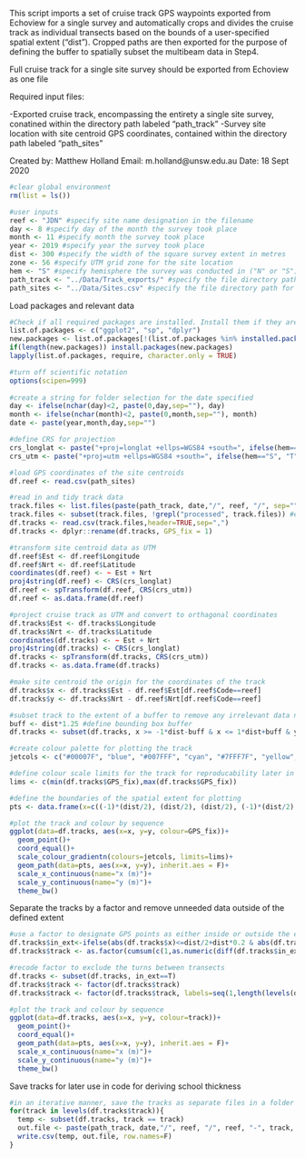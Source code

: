 This script imports a set of cruise track GPS waypoints exported from Echoview for a single survey and automatically crops and divides the cruise track as individual transects based on the bounds of a user-specified spatial extent ("dist"). Cropped paths are then exported for the purpose of defining the buffer to spatially subset the multibeam data in Step4.

Full cruise track for a single site survey should be exported from Echoview as one file

Required input files:

-Exported cruise track, encompassing the entirety a single site survey, conatined within the directory path labeled "path_track"
-Survey site location with site centroid GPS coordinates, contained within the directory path labeled "path_sites"

Created by: Matthew Holland
Email: m.holland@unsw.edu.au
Date: 18 Sept 2020
```r
#clear global environment
rm(list = ls())

#user inputs
reef <- "JDN" #specify site name designation in the filename
day <- 8 #specify day of the month the survey took place
month <- 11 #specify month the survey took place
year <- 2019 #specify year the survey took place
dist <- 300 #specify the width of the square survey extent in metres
zone <- 56 #specify UTM grid zone for the site location
hem <- "S" #specify hemisphere the survey was conducted in ("N" or "S")
path_track <- "../Data/Track_exports/" #specify the file directory path for the cruise track GPS waypoints
path_sites <- "../Data/Sites.csv" #specify the file directory path for the site coordinates
```
Load packages and relevant data
```r
#Check if all required packages are installed. Install them if they are not present. Then load required packages
list.of.packages <- c("ggplot2", "sp", "dplyr")
new.packages <- list.of.packages[!(list.of.packages %in% installed.packages()[,"Package"])]
if(length(new.packages)) install.packages(new.packages)
lapply(list.of.packages, require, character.only = TRUE)

#turn off scientific notation
options(scipen=999)
 
#create a string for folder selection for the date specified
day <- ifelse(nchar(day)<2, paste(0,day,sep=""), day)
month <- ifelse(nchar(month)<2, paste(0,month,sep=""), month)
date <- paste(year,month,day,sep="")

#define CRS for projection
crs_longlat <- paste("+proj=longlat +ellps=WGS84 +south=", ifelse(hem=="S", "T", "F"), " +datum=WGS84", sep="")
crs_utm <- paste("+proj=utm +ellps=WGS84 +south=", ifelse(hem=="S", "T", "F"), " +datum=WGS84", " +zone=", zone, sep="")

#load GPS coordinates of the site centroids
df.reef <- read.csv(path_sites)

#read in and tidy track data
track.files <- list.files(paste(path_track, date,"/", reef, "/", sep=""), full.names = T)
track.files <- subset(track.files, !grepl("processed", track.files)) #exclude the output files if this track has already been processed
df.tracks <- read.csv(track.files,header=TRUE,sep=",")
df.tracks <- dplyr::rename(df.tracks, GPS_fix = 1)

#transform site centroid data as UTM
df.reef$Est <- df.reef$Longitude
df.reef$Nrt <- df.reef$Latitude
coordinates(df.reef) <- ~ Est + Nrt
proj4string(df.reef) <- CRS(crs_longlat)
df.reef <- spTransform(df.reef, CRS(crs_utm))
df.reef <- as.data.frame(df.reef)

#project cruise track as UTM and convert to orthagonal coordinates
df.tracks$Est <- df.tracks$Longitude
df.tracks$Nrt <- df.tracks$Latitude
coordinates(df.tracks) <- ~ Est + Nrt
proj4string(df.tracks) <- CRS(crs_longlat)
df.tracks <- spTransform(df.tracks, CRS(crs_utm))
df.tracks <- as.data.frame(df.tracks)

#make site centroid the origin for the coordinates of the track
df.tracks$x <- df.tracks$Est - df.reef$Est[df.reef$Code==reef]
df.tracks$y <- df.tracks$Nrt - df.reef$Nrt[df.reef$Code==reef]

#subset track to the extent of a buffer to remove any irrelevant data not associated with the site survey
buff <- dist*1.25 #define bounding box buffer
df.tracks <- subset(df.tracks, x >= -1*dist-buff & x <= 1*dist+buff & y >= -1*dist-buff & y <= 1*dist+buff)

#create colour palette for plotting the track
jetcols <- c("#00007F", "blue", "#007FFF", "cyan", "#7FFF7F", "yellow", "#FF7F00", "red", "#7F0000")

#define colour scale limits for the track for reproducability later in code
lims <- c(min(df.tracks$GPS_fix),max(df.tracks$GPS_fix))

#define the boundaries of the spatial extent for plotting
pts <- data.frame(x=c((-1)*(dist/2), (dist/2), (dist/2), (-1)*(dist/2), (-1)*(dist/2)), y=c((dist/2), (dist/2), (-1)*(dist/2), (-1)*(dist/2), (dist/2)))

#plot the track and colour by sequence
ggplot(data=df.tracks, aes(x=x, y=y, colour=GPS_fix))+
  geom_point()+
  coord_equal()+
  scale_colour_gradientn(colours=jetcols, limits=lims)+
  geom_path(data=pts, aes(x=x, y=y), inherit.aes = F)+
  scale_x_continuous(name="x (m)")+
  scale_y_continuous(name="y (m)")+
  theme_bw()
```
Separate the tracks by a factor and remove unneeded data outside of the defined extent
```r
#use a factor to designate GPS points as either inside or outside the extent of the survey
df.tracks$in_ext<-ifelse(abs(df.tracks$x)<=dist/2+dist*0.2 & abs(df.tracks$y)<=dist/2+dist*0.2, T, F)
df.tracks$track <- as.factor(cumsum(c(1,as.numeric(diff(df.tracks$in_ext))!=0)))

#recode factor to exclude the turns between transects
df.tracks <- subset(df.tracks, in_ext==T)
df.tracks$track <- factor(df.tracks$track)
df.tracks$track <- factor(df.tracks$track, labels=seq(1,length(levels(df.tracks$track))))

#plot the track and colour by sequence
ggplot(data=df.tracks, aes(x=x, y=y, colour=track))+
  geom_point()+
  coord_equal()+
  geom_path(data=pts, aes(x=x, y=y), inherit.aes = F)+
  scale_x_continuous(name="x (m)")+
  scale_y_continuous(name="y (m)")+
  theme_bw()
```
Save tracks for later use in code for deriving school thickness
```r
#in an iterative manner, save the tracks as separate files in a folder
for(track in levels(df.tracks$track)){
  temp <- subset(df.tracks, track == track)
  out.file <- paste(path_track, date,"/", reef, "/", reef, "-", track, "-processed",".csv", sep="")
  write.csv(temp, out.file, row.names=F)
}

```




